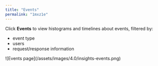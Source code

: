 ```yaml
---
title: "Events"
permalink: "1mxz1e"
---
```



Click <InlineImage src="/assets/images/4.0/icons/insights-events.png"/> **Events** to view histograms and timelines about events, filtered by:

* event type
* users
* request/response information

<Frame>![Events page](/assets/images/4.0/insights-events.png)</Frame>